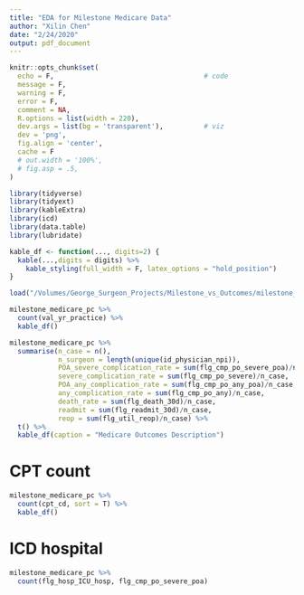 ```yaml
---
title: "EDA for Milestone Medicare Data"
author: "Xilin Chen"
date: "2/24/2020"
output: pdf_document
---
```


```r
knitr::opts_chunk$set(
  echo = F,                                     # code
  message = F,
  warning = F,
  error = F,
  comment = NA,
  R.options = list(width = 220),
  dev.args = list(bg = 'transparent'),          # viz
  dev = 'png',
  fig.align = 'center',
  cache = F
  # out.width = '100%',
  # fig.asp = .5,
)      

library(tidyverse)
library(tidyext)
library(kableExtra)
library(icd)
library(data.table)
library(lubridate)

kable_df <- function(..., digits=2) {
  kable(...,digits = digits) %>% 
    kable_styling(full_width = F, latex_options = "hold_position")
}

```

```r
load("/Volumes/George_Surgeon_Projects/Milestone_vs_Outcomes/milestone_medicare_pc.rdata")
```


```r
milestone_medicare_pc %>% 
  count(val_yr_practice) %>% 
  kable_df()

milestone_medicare_pc %>% 
  summarise(n_case = n(),
            n_surgeon = length(unique(id_physician_npi)),
            POA_severe_complication_rate = sum(flg_cmp_po_severe_poa)/n_case,
            severe_complication_rate = sum(flg_cmp_po_severe)/n_case,
            POA_any_complication_rate = sum(flg_cmp_po_any_poa)/n_case,
            any_complication_rate = sum(flg_cmp_po_any)/n_case,
            death_rate = sum(flg_death_30d)/n_case,
            readmit = sum(flg_readmit_30d)/n_case,
            reop = sum(flg_util_reop)/n_case) %>% 
  t() %>% 
  kable_df(caption = "Medicare Outcomes Description")

```

# CPT count

```r
milestone_medicare_pc %>% 
  count(cpt_cd, sort = T) %>% 
  kable_df()
```


# ICD hospital

```r
milestone_medicare_pc %>% 
  count(flg_hosp_ICU_hosp, flg_cmp_po_severe_poa)
```

